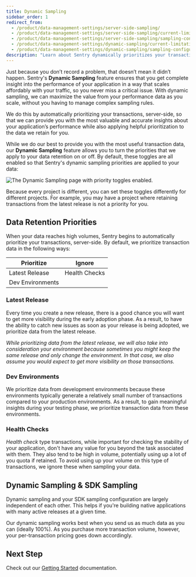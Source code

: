 ```yaml
---
title: Dynamic Sampling
sidebar_order: 1
redirect_from:
  - /product/data-management-settings/server-side-sampling/
  - /product/data-management-settings/server-side-sampling/current-limitations/
  - /product/data-management-settings/server-side-sampling/sampling-configurations/
  - /product/data-management-settings/dynamic-sampling/current-limitations/
  - /product/data-management-settings/dynamic-sampling/sampling-configurations/
description: "Learn about Sentry dynamically prioritizes your transaction data."
---
```


Just because you don’t record a problem, that doesn’t mean it didn’t happen. Sentry's **Dynamic Sampling** feature ensures that you get complete insight into the performance of your application in a way that scales affordably with your traffic, so you never miss a critical issue. With dynamic sampling, we can maximize the value from your performance data as you scale, without you having to manage complex sampling rules.

We do this by automatically prioritizing your transactions, server-side, so that we can provide you with the most valuable and accurate insights about your application’s performance while also applying helpful prioritization to the data we retain for you.

While we do our best to provide you with the most useful transaction data, our **Dynamic Sampling** feature allows you to turn the priorities that we apply to your data retention on or off. By default, these toggles are all enabled so that Sentry's dynamic sampling priorities are applied to your data:

![The Dynamic Sampling page with priority toggles enabled.](dynamic-sampling.png)

Because every project is different, you can set these toggles differently for different projects. For example, you may have a project where retaining transactions from the latest release is not a priority for you.

## Data Retention Priorities

When your data reaches high volumes, Sentry begins to automatically prioritize your transactions, server-side. By default, we prioritize transaction data in the following ways:

<!-- prettier-ignore-start -->

| Prioritize | Ignore |
|------------|--------|
| Latest Release | Health Checks |
| Dev Environments | |

<!-- prettier-ignore-end -->

### Latest Release

Every time you create a new release, there is a good chance you will want to get more visibility during the early adoption phase. As a result, to have the ability to catch new issues as soon as your release is being adopted, we prioritize data from the latest release.

_While prioritizing data from the latest release, we will also take into consideration your environment because sometimes you might keep the same release and only change the environment. In that case, we also assume you would expect to get more visibility on those transactions._

### Dev Environments

We prioritize data from development environments because these environments typically generate a relatively small number of transactions compared to your production environments. As a result, to gain meaningful insights during your testing phase, we prioritize transaction data from these environments.

### Health Checks

_Health check_ type transactions, while important for checking the stability of your application, don't have any value for you beyond the task associated with them. They also tend to be high in volume, potentially using up a lot of you quota if retained. To avoid using up your volume on this type of transactions, we ignore these when sampling your data.

## Dynamic Sampling & SDK Sampling

Dynamic sampling and your SDK sampling configuration are largely independent of each other. This helps if you're building native applications with many active releases at a given time.

Our dynamic sampling works best when you send us as much data as you can (ideally 100%). As you purchase more transaction volume, however, your per-transaction pricing goes down accordingly.

## Next Step

Check out our [Getting Started](/product/data-management-settings/dynamic-sampling/getting-started/) documentation.
